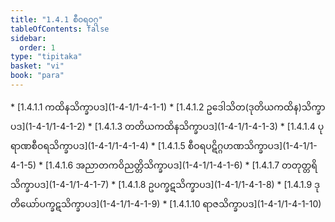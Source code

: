```yaml
---
title: "1.4.1 စီဝရဝဂ္ဂ"
tableOfContents: false
sidebar:
  order: 1
type: "tipitaka"
basket: "vi"
book: "para"
---
```



<DynamicBreadcrumb />



<TableOfContents book="para" section="1.4.1">
* [1.4.1.1 ကထိနသိက္ခာပဒ](1-4-1/1-4-1-1)
* [1.4.1.2 ဥဒေါသိတ(ဒုတိယကထိန)သိက္ခာပဒ](1-4-1/1-4-1-2)
* [1.4.1.3 တတိယကထိနသိက္ခာပဒ](1-4-1/1-4-1-3)
* [1.4.1.4 ပုရာဏစီဝရသိက္ခာပဒ](1-4-1/1-4-1-4)
* [1.4.1.5 စီဝရပဋိဂ္ဂဟဏသိက္ခာပဒ](1-4-1/1-4-1-5)
* [1.4.1.6 အညာတကဝိညတ္တိသိက္ခာပဒ](1-4-1/1-4-1-6)
* [1.4.1.7 တတုတ္တရိသိက္ခာပဒ](1-4-1/1-4-1-7)
* [1.4.1.8 ဥပက္ခဋသိက္ခာပဒ](1-4-1/1-4-1-8)
* [1.4.1.9 ဒုတိယော်ပက္ခဋသိက္ခာပဒ](1-4-1/1-4-1-9)
* [1.4.1.10 ရာဇသိက္ခာပဒ](1-4-1/1-4-1-10)
</TableOfContents>